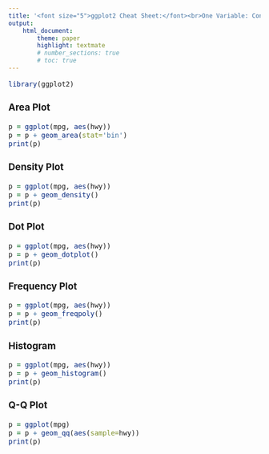 ```yaml
---
title: '<font size="5">ggplot2 Cheat Sheet:</font><br>One Variable: Continuous'
output:
    html_document:
        theme: paper
        highlight: textmate
        # number_sections: true
        # toc: true
---
```

<font size="3"> 

```r
library(ggplot2)
```

### Area Plot
```r
p = ggplot(mpg, aes(hwy))
p = p + geom_area(stat='bin')
print(p)
```

### Density Plot
```r
p = ggplot(mpg, aes(hwy))
p = p + geom_density()
print(p)
```

### Dot Plot
```r
p = ggplot(mpg, aes(hwy))
p = p + geom_dotplot()
print(p)
```

### Frequency Plot
```r
p = ggplot(mpg, aes(hwy))
p = p + geom_freqpoly()
print(p)
```

### Histogram
```r
p = ggplot(mpg, aes(hwy))
p = p + geom_histogram()
print(p)
```

### Q-Q Plot
```r
p = ggplot(mpg)
p = p + geom_qq(aes(sample=hwy))
print(p)
```

</font>
